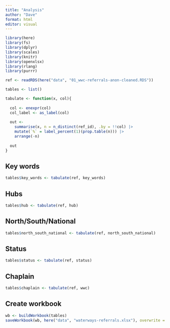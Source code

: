 ```yaml
---
title: "Analysis"
author: "Dave"
format: html
editor: visual
---
```


```r
library(here)
library(fs)
library(dplyr)
library(scales)
library(knitr)
library(openxlsx)
library(rlang)
library(purrr)

ref <- readRDS(here("data", "01_wwc-referrals-anon-cleaned.RDS"))
```

```r
tables <- list()

tabulate <- function(x, col){
  
  col <- enexpr(col)
  col_label <- as_label(col)
  
  out <- 
    summarise(x, n = n_distinct(ref_id), .by = !!col) |> 
    mutate(`%` = label_percent(1)(prop.table(n))) |> 
    arrange(-n)
  
  out
}
```

## Key words

```r
tables$key_words <- tabulate(ref, key_words) 
```

## Hubs

```r
tables$hub <- tabulate(ref, hub)
```

## North/South/National

```r
tables$north_south_national <- tabulate(ref, north_south_national)
```

## Status

```r
tables$status <- tabulate(ref, status)
```

## Chaplain

```r
tables$chaplain <- tabulate(ref, wwc)
```

## Create workbook

```r
wb <- buildWorkbook(tables)
saveWorkbook(wb, here("data", "waterways-referrals.xlsx"), overwrite = TRUE)
```
